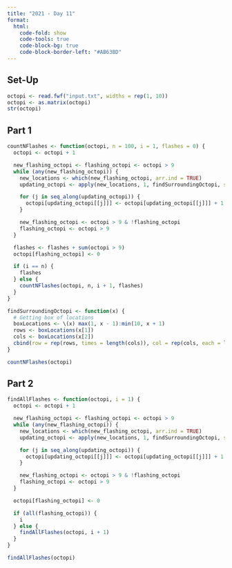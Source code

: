 ```yaml
---
title: "2021 - Day 11"
format:
  html:
    code-fold: show
    code-tools: true
    code-block-bg: true
    code-block-border-left: "#AB63BD"
---
```


## Set-Up

```r
octopi <- read.fwf("input.txt", widths = rep(1, 10))
octopi <- as.matrix(octopi)
str(octopi)
```

## Part 1

```r
countNFlashes <- function(octopi, n = 100, i = 1, flashes = 0) {
  octopi <- octopi + 1

  new_flashing_octopi <- flashing_octopi <- octopi > 9
  while (any(new_flashing_octopi)) {
    new_locations <- which(new_flashing_octopi, arr.ind = TRUE)
    updating_octopi <- apply(new_locations, 1, findSurroundingOctopi, simplify = FALSE)

    for (j in seq_along(updating_octopi)) {
      octopi[updating_octopi[[j]]] <- octopi[updating_octopi[[j]]] + 1
    }

    new_flashing_octopi <- octopi > 9 & !flashing_octopi
    flashing_octopi <- octopi > 9
  }

  flashes <- flashes + sum(octopi > 9)
  octopi[flashing_octopi] <- 0

  if (i == n) {
    flashes
  } else {
    countNFlashes(octopi, n, i + 1, flashes)
  }
}

findSurroundingOctopi <- function(x) {
  # Getting box of locations
  boxLocations <- \(x) max(1, x - 1):min(10, x + 1)
  rows <- boxLocations(x[1])
  cols <- boxLocations(x[2])
  cbind(row = rep(rows, times = length(cols)), col = rep(cols, each = length(rows)))
}

countNFlashes(octopi)
```

## Part 2

```r
findAllFlashes <- function(octopi, i = 1) {
  octopi <- octopi + 1

  new_flashing_octopi <- flashing_octopi <- octopi > 9
  while (any(new_flashing_octopi)) {
    new_locations <- which(new_flashing_octopi, arr.ind = TRUE)
    updating_octopi <- apply(new_locations, 1, findSurroundingOctopi, simplify = FALSE)

    for (j in seq_along(updating_octopi)) {
      octopi[updating_octopi[[j]]] <- octopi[updating_octopi[[j]]] + 1
    }

    new_flashing_octopi <- octopi > 9 & !flashing_octopi
    flashing_octopi <- octopi > 9
  }

  octopi[flashing_octopi] <- 0

  if (all(flashing_octopi)) {
    i
  } else {
    findAllFlashes(octopi, i + 1)
  }
}

findAllFlashes(octopi)
```
